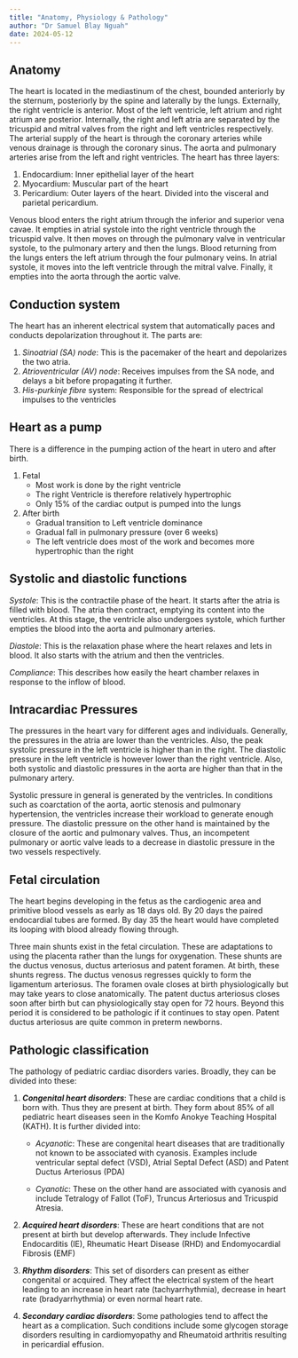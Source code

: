 ```yaml
---
title: "Anatomy, Physiology & Pathology"
author: "Dr Samuel Blay Nguah"
date: 2024-05-12
---
```


## Anatomy

The heart is located in the mediastinum of the chest, bounded anteriorly by the sternum, posteriorly
by the spine and laterally by the lungs. Externally, the right ventricle is anterior. Most of the
left ventricle, left atrium and right atrium are posterior. Internally, the right and left atria are
separated by the tricuspid and mitral valves from the right and left ventricles respectively. The
arterial supply of the heart is through the coronary arteries while venous drainage is through the
coronary sinus. The aorta and pulmonary arteries arise from the left and right ventricles. The heart
has three layers:

1.  Endocardium: Inner epithelial layer of the heart
2.  Myocardium: Muscular part of the heart
3.  Pericardium: Outer layers of the heart. Divided into the visceral and parietal pericardium.

Venous blood enters the right atrium through the inferior and superior vena cavae. It empties in
atrial systole into the right ventricle through the tricuspid valve. It then moves on through the
pulmonary valve in ventricular systole, to the pulmonary artery and then the lungs. Blood returning
from the lungs enters the left atrium through the four pulmonary veins. In atrial systole, it moves
into the left ventricle through the mitral valve. Finally, it empties into the aorta through the
aortic valve.

## Conduction system

The heart has an inherent electrical system that automatically paces and conducts depolarization
throughout it. The parts are:

1.  *Sinoatrial (SA) node*: This is the pacemaker of the heart and depolarizes the two atria.
2.  *Atrioventricular (AV) node*: Receives impulses from the SA node, and delays a bit before
    propagating it further.
3.  *His-purkinje fibre* system: Responsible for the spread of electrical impulses to the ventricles

## **Heart as a pump**

There is a difference in the pumping action of the heart in utero and after birth.

1.  Fetal
    -   Most work is done by the right ventricle
    -   The right Ventricle is therefore relatively hypertrophic
    -   Only 15% of the cardiac output is pumped into the lungs
2.  After birth
    -   Gradual transition to Left ventricle dominance
    -   Gradual fall in pulmonary pressure (over 6 weeks)
    -   The left ventricle does most of the work and becomes more hypertrophic than the right

## **Systolic and diastolic functions**

*Systole*: This is the contractile phase of the heart. It starts after the atria is filled with
blood. The atria then contract, emptying its content into the ventricles. At this stage, the
ventricle also undergoes systole, which further empties the blood into the aorta and pulmonary
arteries.

*Diastole*: This is the relaxation phase where the heart relaxes and lets in blood. It also starts
with the atrium and then the ventricles.

*Compliance*: This describes how easily the heart chamber relaxes in response to the inflow of
blood.

## **Intracardiac Pressures**

The pressures in the heart vary for different ages and individuals. Generally, the pressures in the
atria are lower than the ventricles. Also, the peak systolic pressure in the left ventricle is
higher than in the right. The diastolic pressure in the left ventricle is however lower than the
right ventricle. Also, both systolic and diastolic pressures in the aorta are higher than that in
the pulmonary artery.

Systolic pressure in general is generated by the ventricles. In conditions such as coarctation of
the aorta, aortic stenosis and pulmonary hypertension, the ventricles increase their workload to
generate enough pressure. The diastolic pressure on the other hand is maintained by the closure of
the aortic and pulmonary valves. Thus, an incompetent pulmonary or aortic valve leads to a decrease
in diastolic pressure in the two vessels respectively.

## Fetal circulation

The heart begins developing in the fetus as the cardiogenic area and primitive blood vessels as
early as 18 days old. By 20 days the paired endocardial tubes are formed. By day 35 the heart would
have completed its looping with blood already flowing through.

Three main shunts exist in the fetal circulation. These are adaptations to using the placenta rather
than the lungs for oxygenation. These shunts are the ductus venosus, ductus arteriosus and patent
foramen. At birth, these shunts regress. The ductus venosus regresses quickly to form the ligamentum
arteriosus. The foramen ovale closes at birth physiologically but may take years to close
anatomically. The patent ductus arteriosus closes soon after birth but can physiologically stay open
for 72 hours. Beyond this period it is considered to be pathologic if it continues to stay open.
Patent ductus arteriosus are quite common in preterm newborns.

## Pathologic classification

The pathology of pediatric cardiac disorders varies. Broadly, they can be divided into these:

1.  ***Congenital heart disorders***: These are cardiac conditions that a child is born with. Thus
    they are present at birth. They form about 85% of all pediatric heart diseases seen in the Komfo
    Anokye Teaching Hospital (KATH). It is further divided into:

    -   *Acyanotic*: These are congenital heart diseases that are traditionally not known to be
        associated with cyanosis. Examples include ventricular septal defect (VSD), Atrial Septal
        Defect (ASD) and Patent Ductus Arteriosus (PDA)

    -   *Cyanotic*: These on the other hand are associated with cyanosis and include Tetralogy of
        Fallot (ToF), Truncus Arteriosus and Tricuspid Atresia.

2.  ***Acquired heart disorders***: These are heart conditions that are not present at birth but
    develop afterwards. They include Infective Endocarditis (IE), Rheumatic Heart Disease (RHD) and
    Endomyocardial Fibrosis (EMF)

3.  ***Rhythm disorders***: This set of disorders can present as either congenital or acquired. They
    affect the electrical system of the heart leading to an increase in heart rate
    (tachyarrhythmia), decrease in heart rate (bradyarrhythmia) or even normal heart rate.

4.  ***Secondary cardiac disorders***: Some pathologies tend to affect the heart as a complication.
    Such conditions include some glycogen storage disorders resulting in cardiomyopathy and
    Rheumatoid arthritis resulting in pericardial effusion.
